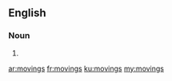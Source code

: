 ==English==

===Noun===
{{head|en|noun plural form}}

# {{plural of|moving|lang=en}}

[[ar:movings]]
[[fr:movings]]
[[ku:movings]]
[[my:movings]]